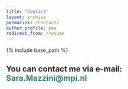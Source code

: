 ---
title: "Contact"
layout: archive
permalink: /Contact/
author_profile: yes
redirect_from: /resume
---

{% include base_path %}

## You can contact me via e-mail: <span style="color: #307D7E"> **Sara.Mazzini@mpi.nl** </span>


